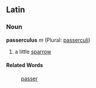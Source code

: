 ==Latin==
===Noun===
'''passerculus''' ''m'' (Plural: [[passerculi]])

#a little [[sparrow]]
====Related Words====
:[[passer]]